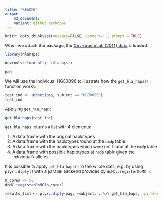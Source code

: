 ```yaml
---
title: "README"
output: 
    md_document:
    variant: github_markdown
---
```


```r
knitr::opts_chunk$set(message=FALSE, comment='', prompt = TRUE)
```

When we attach the package, the [Gourraud et al. (2014) data](http://dx.doi.org/10.1371/journal.pone.0097282) is loaded. 

```r
library(hlahaps)
```

```r
devtools::load_all("~/hlahaps")
```

```r
pag
```

We will use the individual HG00096 to illustrate how the `get_hla_haps()` function works:

```r
test_ind <- subset(pag, subject == "HG00096")
test_ind
```

Applying `get_hla_haps`:

```r
get_hla_haps(test_ind)
```

`get_hla_haps` returns a list with 4 elements:

1. A data.frame with the original haplotypes
2. A data.frame with the haplotypes found at the `nmdp` table
3. A data.frame with the haplotypes which were not found at the `nmdp` table
4. A data.frame with possible haplotypes at `nmdp` table given the individual's alleles

It is possible to apply `get_hla_haps()` to the whole data, e.g. by using `plyr::dlply()` with a parallel backend provided by `doMC::registerDoMC()`:

```r
n_cores <- 50
doMC::registerDoMC(n_cores)

results_list <- plyr::dlply(pag, ~subject, . %>% get_hla_haps, .parallel = TRUE)
```
